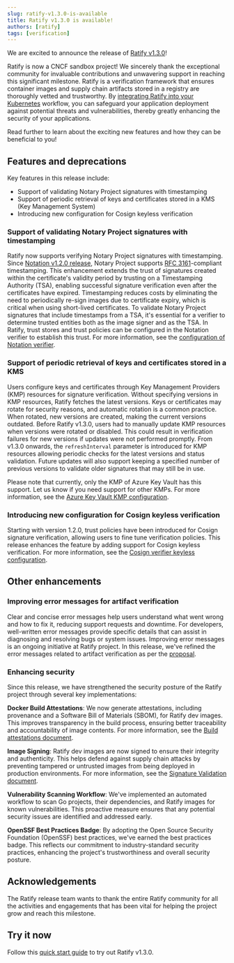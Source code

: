 ---
slug: ratify-v1.3.0-is-available
title: Ratify v1.3.0 is available! 
authors: [ratify]
tags: [verification]
---

We are excited to announce the release of [Ratify v1.3.0](https://github.com/ratify-project/ratify/releases/tag/v1.3.0)!

Ratify is now a CNCF sandbox project! We sincerely thank the exceptional community for invaluable contributions and unwavering support in reaching this significant milestone.
Ratify is a verification framework that ensures container images and supply chain artifacts stored in a registry are thoroughly vetted and trustworthy. 
By [integrating Ratify into your Kubernetes](https://notaryproject.dev/blog/2023/announcing-major-release/#integration-with-admission-controller-for-kubernetes-usage) workflow, 
you can safeguard your application deployment against potential threats and vulnerabilities, thereby greatly enhancing the security of your applications.

Read further to learn about the exciting new features and how they can be beneficial to you!

## Features and deprecations

Key features in this release include:
- Support of validating Notary Project signatures with timestamping
- Support of periodic retrieval of keys and certificates stored in a KMS (Key Management System)
- Introducing new configuration for Cosign keyless verification

### Support of validating Notary Project signatures with timestamping

Ratify now supports verifying Notary Project signatures with timestamping. 
Since [Notation v1.2.0 release](https://notaryproject.dev/blog/2024/announcing-notation-v1-2/), Notary Project supports [RFC 3161](https://www.rfc-editor.org/rfc/rfc3161)-compliant timestamping. 
This enhancement extends the trust of signatures created within the certificate's validity period by trusting on a Timestamping Authority (TSA), 
enabling successful signature verification even after the certificates have expired. 
Timestamping reduces costs by eliminating the need to periodically re-sign images due to certificate expiry, which is critical when using short-lived certificates. 
To validate Notary Project signatures that include timestamps from a TSA, it's essential for a verifier to determine trusted entities both as the image signer and as the TSA. In Ratify, trust stores and trust policies can be configured in the Notation verifier to establish this trust. For more information, see the [configuration of Notation verifier](https://ratify.dev/docs/next/plugins/verifier/notation/#configuration).

### Support of periodic retrieval of keys and certificates stored in a KMS

Users configure keys and certificates through Key Management Providers (KMP) resources for signature verification. Without specifying versions in KMP resources, Ratify fetches the latest versions. Keys or certificates may rotate for security reasons, and automatic rotation is a common practice. When rotated, new versions are created, making the current versions outdated. Before Ratify v1.3.0, users had to manually update KMP resources when versions were rotated or disabled. This could result in verification failures for new versions if updates were not performed promptly. From v1.3.0 onwards, the `refreshInterval` parameter is introduced for KMP resources allowing periodic checks for the latest versions and status validation. Future updates will also support keeping a specified number of previous versions to validate older signatures that may still be in use.

Please note that currently, only the KMP of Azure Key Vault has this support. Let us know if you need support for other KMPs. For more information, see the [Azure Key Vault KMP configuration](https://ratify.dev/docs/next/reference/custom%20resources/key-management-providers#azure-key-vault).

### Introducing new configuration for Cosign keyless verification

Starting with version 1.2.0, trust policies have been introduced for Cosign signature verification, allowing users to fine tune verification policies. This release enhances the feature by adding support for Cosign keyless verification. For more information, see the [Cosign verifier keyless configuration](https://ratify.dev/docs/next/plugins/verifier/cosign#keyless).

## Other enhancements

### Improving error messages for artifact verification

Clear and concise error messages help users understand what went wrong and how to fix it, reducing support requests and downtime. For developers, well-written error messages provide specific details that can assist in diagnosing and resolving bugs or system issues. Improving error messages is an ongoing initiative at Ratify project. In this release, we've refined the error messages related to artifact verification as per the [proposal](https://github.com/notaryproject/ratify/blob/v1.3.0/docs/proposals/Error-Messages-Improvements.md).

### Enhancing security

Since this release, we have strengthened the security posture of the Ratify project through several key implementations:

**Docker Build Attestations**: We now generate attestations, including provenance and a Software Bill of Materials (SBOM), for Ratify dev images. This improves transparency in the build process, ensuring better traceability and accountability of image contents. For more information, see the [Build attestations document](https://ratify.dev/docs/next/troubleshoot/security/#build-attestations).

**Image Signing**: Ratify dev images are now signed to ensure their integrity and authenticity. This helps defend against supply chain attacks by preventing tampered or untrusted images from being deployed in production environments. For more information, see the [Signature Validation document](https://ratify.dev/docs/next/troubleshoot/security/#signature-validation).

**Vulnerability Scanning Workflow**: We've implemented an automated workflow to scan Go projects, their dependencies, and Ratify images for known vulnerabilities. This proactive measure ensures that any potential security issues are identified and addressed early.

**OpenSSF Best Practices Badge**: By adopting the Open Source Security Foundation (OpenSSF) best practices, we've earned the best practices badge. This reflects our commitment to industry-standard security practices, enhancing the project's trustworthiness and overall security posture.

## Acknowledgements

The Ratify release team wants to thank the entire Ratify community for all the activities and engagements that has been vital for helping the project grow and reach this milestone.

## Try it now

Follow this [quick start guide](https://ratify.dev/docs/next/quick-start) to try out Ratify v1.3.0.